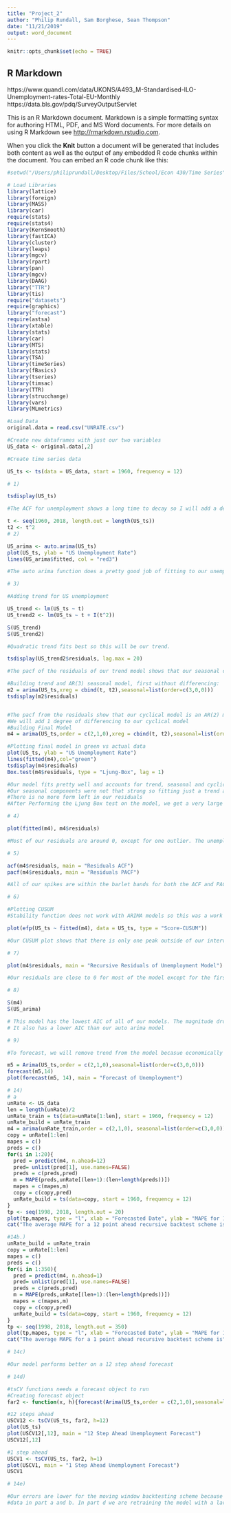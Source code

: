 ```yaml
---
title: "Project_2"
author: "Philip Rundall, Sam Borghese, Sean Thompson"
date: "11/21/2019"
output: word_document
---
```


```r
knitr::opts_chunk$set(echo = TRUE)
```

## R Markdown

https://www.quandl.com/data/UKONS/A493_M-Standardised-ILO-Unemployment-rates-Total-EU-Monthly
https://data.bls.gov/pdq/SurveyOutputServlet

This is an R Markdown document. Markdown is a simple formatting syntax for authoring HTML, PDF, and MS Word documents. For more details on using R Markdown see <http://rmarkdown.rstudio.com>.

When you click the **Knit** button a document will be generated that includes both content as well as the output of any embedded R code chunks within the document. You can embed an R code chunk like this:

```r
#setwd("/Users/philiprundall/Desktop/Files/School/Econ 430/Time Series")

# Load Libraries
library(lattice)
library(foreign)
library(MASS)
library(car)
require(stats)
require(stats4)
library(KernSmooth)
library(fastICA)
library(cluster)
library(leaps)
library(mgcv)
library(rpart)
library(pan)
library(mgcv)
library(DAAG)
library("TTR")
library(tis)
require("datasets")
require(graphics)
library("forecast")
require(astsa)
library(xtable)
library(stats)
library(car)
library(MTS)
library(stats)
library(TSA)
library(timeSeries)
library(fBasics)
library(tseries)
library(timsac)
library(TTR)
library(strucchange)
library(vars)
library(MLmetrics)

#Load Data
original.data = read.csv("UNRATE.csv")

#Create new dataframes with just our two variables
US_data <- original.data[,2]

#Create time series data

US_ts <- ts(data = US_data, start = 1960, frequency = 12)

# 1)

tsdisplay(US_ts)

#The ACF for unemployment shows a long time to decay so I will add a degree of differencing into our model. 

t <- seq(1960, 2018, length.out = length(US_ts))
t2 <- t^2
# 2) 

US_arima <- auto.arima(US_ts)
plot(US_ts, ylab = "US Unemployment Rate")
lines(US_arima$fitted, col = "red3")

#The auto arima function does a pretty good job of fitting to our unemployment data

# 3) 

#Adding trend for US unemployment

US_trend <- lm(US_ts ~ t)
US_trend2 <- lm(US_ts ~ t + I(t^2))

S(US_trend)
S(US_trend2)

#Quadratic trend fits best so this will be our trend. 

tsdisplay(US_trend2$residuals, lag.max = 20)

#The pacf of the residuals of our trend model shows that our seasonal component is an AR(3) model

#Building trend and AR(3) seasonal model, first without differencing:
m2 = arima(US_ts,xreg = cbind(t, t2),seasonal=list(order=c(3,0,0)))
tsdisplay(m2$residuals)


#The pacf from the residuals show that our cyclical model is an AR(2) model
#We will add 1 degree of differencing to our cyclical model 
#Building Final Model
m4 = arima(US_ts,order = c(2,1,0),xreg = cbind(t, t2),seasonal=list(order=c(3,0,0)))

#Plotting final model in green vs actual data
plot(US_ts, ylab = "US Unemployment Rate")
lines(fitted(m4),col="green")
tsdisplay(m4$residuals)
Box.test(m4$residuals, type = "Ljung-Box", lag = 1)

#Our model fits pretty well and accounts for trend, seasonal and cyclical components
#Our seasonal components were not that strong so fitting just a trend and cyclical model may have been adequate
#There is no more form left in our residuals
#After Performing the Ljung Box test on the model, we get a very large p-value, 0.52, so we fail to reject that the leftover residuals are white noise

# 4) 

plot(fitted(m4), m4$residuals)

#Most of our residuals are around 0, except for one outlier. The unemployment was close to 14, and we estimated -8. 

# 5)

acf(m4$residuals, main = "Residuals ACF")
pacf(m4$residuals, main = "Residuals PACF")

#All of our spikes are within the barlet bands for both the ACF and PACF so it looks like we have accounted for everything in the model

# 6)

#Plotting CUSUM
#Stability function does not work with ARIMA models so this was a work around

plot(efp(US_ts ~ fitted(m4), data = US_ts, type = "Score-CUSUM"))

#Our CUSUM plot shows that there is only one peak outside of our interval to check for homoskedasticity within our model 

# 7) 

plot(m4$residuals, main = "Recursive Residuals of Unemployment Model")

#Our residuals are close to 0 for most of the model except for the first observation. 

# 8)

S(m4)
S(US_arima)

# This model has the lowest AIC of all of our models. The magnitude dropped by about 1000 after starting with our trend model
# It also has a lower AIC than our auto arima model

# 9) 

#To forecast, we will remove trend from the model becasue economically speaking, there is not really a trend in employment. It just follows seasons and cycles

m5 = Arima(US_ts,order = c(2,1,0),seasonal=list(order=c(3,0,0)))
forecast(m5,14)
plot(forecast(m5, 14), main = "Forecast of Unemployment")

# 14) 
# a
unRate <- US_data
len = length(unRate)/2
unRate_train = ts(data=unRate[1:len], start = 1960, frequency = 12)
unRate_build = unRate_train
m4 = arima(unRate_train,order = c(2,1,0), seasonal=list(order=c(3,0,0)))
copy = unRate[1:len]
mapes = c()
preds = c()
for(i in 1:20){
  pred = predict(m4, n.ahead=12)
  pred= unlist(pred[1], use.names=FALSE)
  preds = c(preds,pred)
  m = MAPE(preds,unRate[(len+1):(len+length(preds))])
  mapes = c(mapes,m)
  copy = c(copy,pred)
  unRate_build = ts(data=copy, start = 1960, frequency = 12)
}
tp <- seq(1998, 2018, length.out = 20)
plot(tp,mapes, type = "l", xlab = "Forecasted Date", ylab = "MAPE for 12 step recursive scheme")
cat("The average MAPE for a 12 point ahead recursive backtest scheme is", mean(mapes), "\n")

#14b.)
unRate_build = unRate_train
copy = unRate[1:len]
mapes = c()
preds = c()
for(i in 1:350){
  pred = predict(m4, n.ahead=1)
  pred= unlist(pred[1], use.names=FALSE)
  preds = c(preds,pred)
  m = MAPE(preds,unRate[(len+1):(len+length(preds))])
  mapes = c(mapes,m)
  copy = c(copy,pred)
  unRate_build = ts(data=copy, start = 1960, frequency = 12)
}
tp <- seq(1998, 2018, length.out = 350)
plot(tp,mapes, type = "l", xlab = "Forecasted Date", ylab = "MAPE for 1 step recursive scheme")
cat("The average MAPE for a 1 point ahead recursive backtest scheme is", mean(mapes), "\n")

# 14c) 

#Our model performs better on a 12 step ahead forecast

# 14d)

#tsCV functions needs a forecast object to run
#Creating forecast object
far2 <- function(x, h){forecast(Arima(US_ts,order = c(2,1,0),seasonal=list(order=c(3,0,0))), h = h)}

#12 steps ahead
USCV12 <- tsCV(US_ts, far2, h=12)
plot(US_ts)
plot(USCV12[,12], main = "12 Step Ahead Unemployment Forecast")
USCV12[,12]

#1 step ahead
USCV1 <- tsCV(US_ts, far2, h=1)
plot(USCV1, main = "1 Step Ahead Unemployment Forecast")
USCV1

# 14e) 

#Our errors are lower for the moving window backtesting scheme because  we are only training the model with half of our 
#data in part a and b. In part d we are retraining the model with a larger portion of data at each iteration.
```

